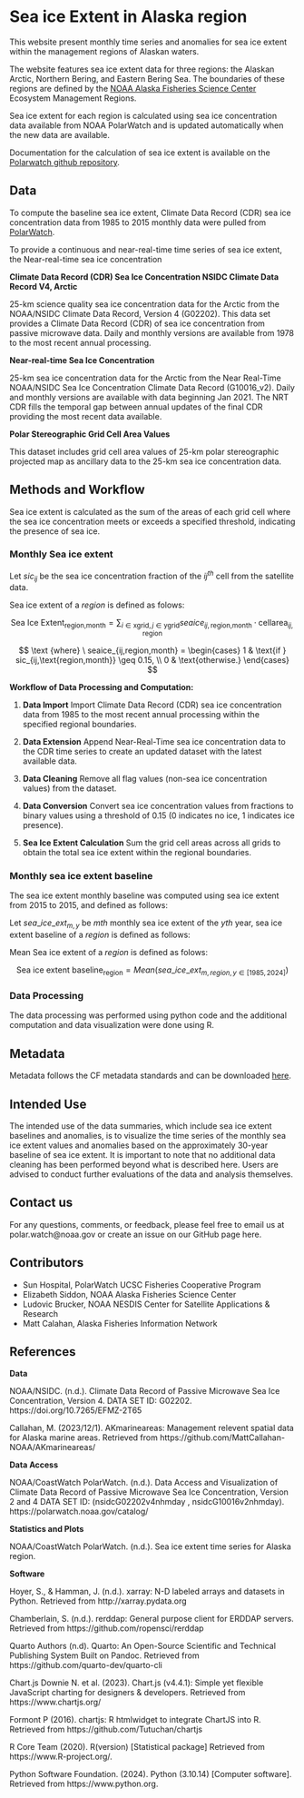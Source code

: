 # Sea ice Extent in Alaska region

This website present monthly time series and anomalies for sea ice extent within the management regions of Alaskan waters.


The website features sea ice extent data for three regions: the Alaskan Arctic, Northern Bering, and Eastern Bering Sea. The boundaries of these regions are defined by the [NOAA Alaska Fisheries Science Center](https://www.fisheries.noaa.gov/about/alaska-fisheries-science-center) Ecosystem Management Regions. 

Sea ice extent for each region is calculated using sea ice concentration data available from NOAA PolarWatch and is updated automatically when the new data are available.

Documentation for the calculation of sea ice extent is available on the [Polarwatch github repository]().


## Data

To compute the baseline sea ice extent, Climate Data Record (CDR) sea ice concentration data from 1985 to 2015 monthly data were pulled from [PolarWatch](https://polarwatch.noaa.gov/catalog/ice-sq-nh-nsidc-cdr-v4/preview/?dataset=monthly&var=cdr_seaice_conc_monthly&time_min=2023-12-01T00:00:00Z&time_max=2023-12-01T00:00:00Z&proj=epsg3413&colorBar=KT_ice,,,0,1,).  

To provide a continuous and near-real-time time series of sea ice extent, the Near-real-time sea ice concentration  

__Climate Data Record (CDR) Sea Ice Concentration NSIDC Climate Data Record V4, Arctic__

25-km science quality sea ice concentration data for the Arctic from the NOAA/NSIDC Climate Data Record, Version 4 (G02202). This data set provides a Climate Data Record (CDR) of sea ice concentration from passive microwave data. Daily and monthly versions are available from 1978 to the most recent annual processing.


__Near-real-time Sea Ice Concentration__

25-km sea ice concentration data for the Arctic from the Near Real-Time NOAA/NSIDC Sea Ice Concentration Climate Data Record (G10016_v2). Daily and monthly versions are available with data beginning Jan 2021. The NRT CDR fills the temporal gap between annual updates of the final CDR providing the most recent data available.

__Polar Stereographic Grid Cell Area Values__

This dataset includes grid cell area values of 25-km polar stereographic projected map as ancillary data to the 25-km sea ice concentration data.  

## Methods and Workflow

Sea ice extent is calculated as the sum of the areas of each grid cell where the sea ice concentration meets or exceeds a specified threshold, indicating the presence of sea ice.


### Monthly Sea ice extent

Let $sic_{ij}$ be the sea ice concentration fraction of the $ij^{th}$ cell from the satellite data. 

Sea ice extent of a ${region}$ is defined as folows: 

$$
\text{Sea Ice Extent}_{\text{region,month}} = \sum_{i \in \text{xgrid}, j \in \text{ygrid}} seaice_{ij,\text{region,month}} \cdot \text{cellarea}_{ij,\text{region}}
$$

$$ 
\text {where} 
\ seaice_{ij,region,month} = 
\begin{cases} 
1 & \text{if } sic_{ij,\text{region,month}} \geq 0.15, \\
0 & \text{otherwise.}
\end{cases}
$$


__Workflow of Data Processing and Computation:__

1.  __Data Import__ Import Climate Data Record (CDR) sea ice concentration data from 1985 to the most recent annual processing within the specified regional boundaries.

2. __Data Extension__ Append Near-Real-Time sea ice concentration data to the CDR time series to create an updated dataset with the latest available data.

3. __Data Cleaning__ Remove all flag values (non-sea ice concentration values) from the dataset.

4. __Data Conversion__ Convert sea ice concentration values from fractions to binary values using a threshold of 0.15 (0 indicates no ice, 1 indicates ice presence).

4. __Sea Ice Extent Calculation__ Sum the grid cell areas across all grids to obtain the total sea ice extent within the regional boundaries.


### Monthly sea ice extent baseline

The sea ice extent monthly baseline was computed using sea ice extent from 2015 to 2015, and defined as follows: 

Let $sea\_ice\_ext_{m,y}$ be  $mth$ monthly sea ice extent of the $yth$ year, sea ice extent baseline of a ${region}$ is defined as follows:

Mean Sea ice extent of a ${region}$ is defined as folows: 

$$
\text{Sea ice extent baseline}_{\text{region}} = Mean ( sea\_ice\_ext_{m,region,y \in [1985,2024]})
$$

### Data Processing

The data processing was performed using python code and the additional computation and data visualization were done using R.

## Metadata

Metadata follows the CF metadata standards and can be downloaded [here]().

## Intended Use

The intended use of the data summaries, which include sea ice extent baselines and anomalies, is to visualize the time series of the monthly sea ice extent values and anomalies based on the approximately 30-year baseline of sea ice extent.  It is important to note that no additional data cleaning has been performed beyond what is described here. Users are advised to conduct further evaluations of the data and analysis themselves.

## Contact us

For any questions, comments, or feedback, please feel free to email us at polar.watch@noaa.gov or create an issue on our GitHub page here.

## Contributors

* Sun Hospital, PolarWatch UCSC Fisheries Cooperative Program
* Elizabeth Siddon, NOAA Alaska Fisheries Science Center
* Ludovic Brucker, NOAA NESDIS Center for Satellite Applications & Research
* Matt Calahan, Alaska Fisheries Information Network 

## References

**Data**

NOAA/NSIDC. (n.d.). Climate Data Record of Passive Microwave Sea Ice Concentration, Version 4. DATA SET ID: G02202. https://doi.org/10.7265/EFMZ-2T65

Callahan, M. (2023/12/1). AKmarineareas: Management relevent spatial data for Alaska marine areas. Retrieved from https://github.com/MattCallahan-NOAA/AKmarineareas/

**Data Access**

NOAA/CoastWatch PolarWatch. (n.d.). Data Access and Visualization of Climate Data Record of Passive Microwave Sea Ice Concentration, Version 2 and 4 DATA SET ID: (nsidcG02202v4nhmday
, nsidcG10016v2nhmday).  https://polarwatch.noaa.gov/catalog/

**Statistics and Plots**

NOAA/CoastWatch PolarWatch. (n.d.). Sea ice extent time series for Alaska region. 

**Software**

Hoyer, S., & Hamman, J. (n.d.). xarray: N-D labeled arrays and datasets in Python. Retrieved from http://xarray.pydata.org

Chamberlain, S. (n.d.). rerddap: General purpose client for ERDDAP servers. Retrieved from https://github.com/ropensci/rerddap

Quarto Authors (n.d). Quarto: An Open-Source Scientific and Technical Publishing System Built on Pandoc. Retrieved from https://github.com/quarto-dev/quarto-cli

Chart.js Downie N. et al. (2023). Chart.js (v4.4.1): Simple yet flexible JavaScript charting for designers & developers. Retrieved from https://www.chartjs.org/

Formont P (2016). chartjs: R htmlwidget to integrate ChartJS into R. Retrieved from https://github.com/Tutuchan/chartjs

R Core Team (2020). R(version) [Statistical package] Retrieved from https://www.R-project.org/. 

Python Software Foundation. (2024). Python (3.10.14) [Computer software]. Retrieved from https://www.python.org.

